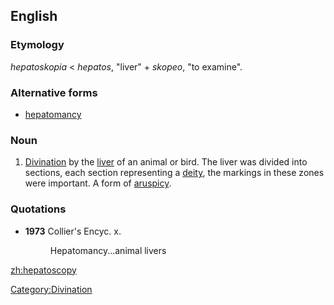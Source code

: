 ==English==

===Etymology===
{{AGr.}} ''hepatoskopia'' < ''hepatos'', "liver" + ''skopeo'', "to examine".

===Alternative forms===
*[[hepatomancy]]

===Noun===
{{en-noun|-}}

# {{rare}} [[divination|Divination]] by the [[liver]] of an animal or bird. The liver was divided into sections, each section representing a [[deity]], the markings in these zones were important. A form of [[aruspicy]].

===Quotations===
*'''1973''' Collier's Encyc. x.
*:Hepatomancy...animal livers

[[Category:Divination]]

[[zh:hepatoscopy]]